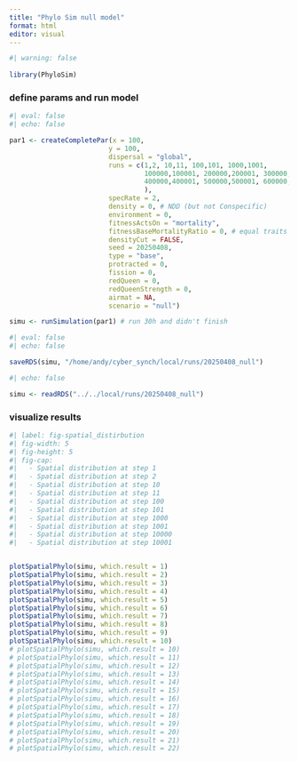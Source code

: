 ```yaml
---
title: "Phylo Sim null model"
format: html
editor: visual
---
```


```r
#| warning: false
  
library(PhyloSim)
```

### define params and run model

```r
#| eval: false
#| echo: false

par1 <- createCompletePar(x = 100,
                         y = 100,
                         dispersal = "global",
                         runs = c(1,2, 10,11, 100,101, 1000,1001,
                                  100000,100001, 200000,200001, 300000,300001,
                                  400000,400001, 500000,500001, 600000,600001
                                  ),
                         specRate = 2,
                         density = 0, # NDD (but not Conspecific)
                         environment = 0,
                         fitnessActsOn = "mortality",
                         fitnessBaseMortalityRatio = 0, # equal traits -> mortality
                         densityCut = FALSE,
                         seed = 20250408,
                         type = "base",
                         protracted = 0,
                         fission = 0,
                         redQueen = 0,
                         redQueenStrength = 0,
                         airmat = NA,
                         scenario = "null")

simu <- runSimulation(par1) # run 30h and didn't finish
```

```r
#| eval: false
#| echo: false

saveRDS(simu, "/home/andy/cyber_synch/local/runs/20250408_null")
```

```r
#| echo: false

simu <- readRDS("../../local/runs/20250408_null")
```


### visualize results

```r
#| label: fig-spatial_distirbution
#| fig-width: 5
#| fig-height: 5
#| fig-cap:
#|   - Spatial distribution at step 1
#|   - Spatial distribution at step 2
#|   - Spatial distribution at step 10
#|   - Spatial distribution at step 11
#|   - Spatial distribution at step 100
#|   - Spatial distribution at step 101
#|   - Spatial distribution at step 1000
#|   - Spatial distribution at step 1001
#|   - Spatial distribution at step 10000
#|   - Spatial distribution at step 10001


plotSpatialPhylo(simu, which.result = 1)
plotSpatialPhylo(simu, which.result = 2)
plotSpatialPhylo(simu, which.result = 3)
plotSpatialPhylo(simu, which.result = 4)
plotSpatialPhylo(simu, which.result = 5)
plotSpatialPhylo(simu, which.result = 6)
plotSpatialPhylo(simu, which.result = 7)
plotSpatialPhylo(simu, which.result = 8)
plotSpatialPhylo(simu, which.result = 9)
plotSpatialPhylo(simu, which.result = 10)
# plotSpatialPhylo(simu, which.result = 10)
# plotSpatialPhylo(simu, which.result = 11)
# plotSpatialPhylo(simu, which.result = 12)
# plotSpatialPhylo(simu, which.result = 13)
# plotSpatialPhylo(simu, which.result = 14)
# plotSpatialPhylo(simu, which.result = 15)
# plotSpatialPhylo(simu, which.result = 16)
# plotSpatialPhylo(simu, which.result = 17)
# plotSpatialPhylo(simu, which.result = 18)
# plotSpatialPhylo(simu, which.result = 19)
# plotSpatialPhylo(simu, which.result = 20)
# plotSpatialPhylo(simu, which.result = 21)
# plotSpatialPhylo(simu, which.result = 22)
```
